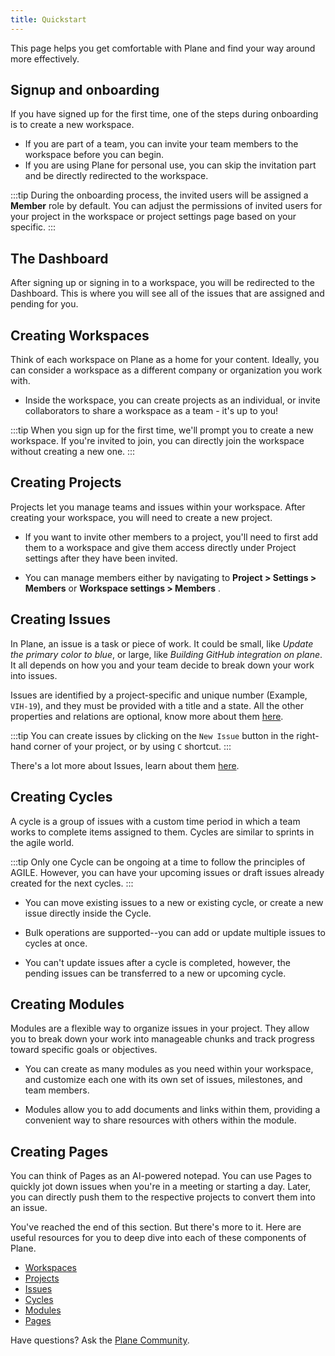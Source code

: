 ```yaml
---
title: Quickstart
---
```

This page helps you get comfortable with Plane and find your way around more effectively.

## Signup and onboarding

If you have signed up for the first time, one of the steps during onboarding is to create a new workspace.

-  If you are part of a team, you can invite your team members to the workspace before you can begin.
-  If you are using Plane for personal use, you can skip the invitation part and be directly redirected to the workspace.

:::tip
During the onboarding process, the invited users will be assigned a **Member** role by default. You can adjust the permissions of invited users for your project in the workspace or project settings page based on your specific. 
:::

## The Dashboard
After signing up or signing in to a workspace, you will be redirected to the Dashboard. This is where you will see all of the issues that are assigned and pending for you.

## Creating Workspaces
Think of each workspace on Plane as a home for your content. Ideally, you can consider a workspace as a different company or organization you work with.

-  Inside the workspace, you can create projects as an individual, or invite collaborators to share a workspace as a team - it's up to you!

:::tip
When you sign up for the first time, we'll prompt you to create a new workspace. If you're invited to join, you can directly join the workspace without creating a new one.
:::

## Creating Projects

Projects let you manage teams and issues within your workspace. After creating your workspace, you will need to create a new project.

-  If you want to invite other members to a project, you'll need to first add them to a workspace and give them access directly under Project settings after they have been invited.
    
-  You can manage members either by navigating to **Project > Settings > Members** or **Workspace settings > Members** .
    

## Creating Issues

In Plane, an issue is a task or piece of work. It could be small, like _Update the primary color to blue_, or large, like _Building GitHub integration on plane_. It all depends on how you and your team decide to break down your work into issues.

Issues are identified by a project-specific and unique number (Example, `VIH-19`), and they must be provided with a title and a state. All the other properties and relations are optional, know more about them [here](/core-concepts/issues/properties).

:::tip
You can create issues by clicking on the `New Issue` button in the right-hand corner of your project, or by using `C` shortcut.
:::

There's a lot more about Issues, learn about them [here](/core-concepts/issues).

## Creating Cycles

A cycle is a group of issues with a custom time period in which a team works to complete items assigned to them. Cycles are similar to sprints in the agile world. 

:::tip
Only one Cycle can be ongoing at a time to follow the principles of AGILE. However, you can have your upcoming issues or draft issues already created for the next cycles.
:::

-  You can move existing issues to a new or existing cycle, or create a new issue directly inside the Cycle.
    
-  Bulk operations are supported--you can add or update multiple issues to cycles at once.
    
-  You can't update issues after a cycle is completed, however, the pending issues can be transferred to a new or upcoming cycle.
    

## Creating Modules

Modules are a flexible way to organize issues in your project. They allow you to break down your work into manageable chunks and track progress toward specific goals or objectives.

-  You can create as many modules as you need within your workspace, and customize each one with its own set of issues, milestones, and team members.
    
-  Modules allow you to add documents and links within them, providing a convenient way to share resources with others within the module.

## Creating Pages

You can think of Pages as an AI-powered notepad. You can use Pages to quickly jot down issues when you're in a meeting or starting a day. Later, you can directly push them to the respective projects to convert them into an issue.

You've reached the end of this section. But there's more to it. Here are useful resources for you to deep dive into each of these components of Plane.

-  [Workspaces](/core-concepts/workspaces/overview)
-  [Projects](/core-concepts/projects/overview)
-  [Issues](/core-concepts/issues)
-  [Cycles](/core-concepts/cycles)
-  [Modules](/core-concepts/modules)
-  [Pages](/core-concepts/pages/overview)

Have questions? Ask the [Plane Community](https://discord.com/invite/29tPNhaV).